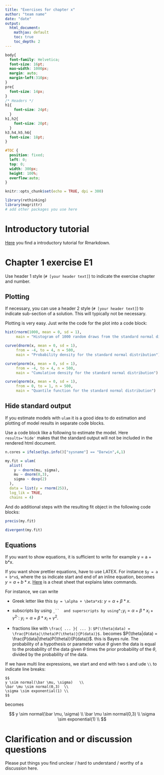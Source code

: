 ```yaml
---
title: "Exercises for chapter x"
author: "team name"
date: "date"
output:
  html_document: 
    mathjax: default
    toc: true
    toc_depth: 2
---
```


```css
body{
  font-family: Helvetica;
  font-size: 16pt;
  max-width: 1000px;
  margin: auto;
  margin-left:310px;
}
pre{
  font-size: 14px;
}
/* Headers */
h1{
    font-size: 24pt;
  }
h1,h2{
    font-size: 20pt;
  }
h3,h4,h5,h6{
  font-size: 18pt;
}

#TOC {
  position: fixed;
  left: 0;
  top: 0;
  width: 300px;
  height: 100%;
  overflow:auto;
}
```

```r
knitr::opts_chunk$set(echo = TRUE, dpi = 300)

library(rethinking)
library(magrittr)
# add other packages you use here
```

# Introductory tutorial

[Here](https://ourcodingclub.github.io/tutorials/rmarkdown/) you find a introductory tutorial for Rmarkdown.

# Chapter 1 exercise E1

Use header 1 style (`# [your header text]`) to indicate the exercise chapter and number.

## Plotting

If necessary, you can use a header 2 style (`# [your header text]`) to indicate sub-section of a solution. This will typically not be necessary.

Plotting is very easy. Just write the code for the plot into a code block:

```r
hist(rnorm(1000, mean = 0, sd = 1),
     main = "Histogram of 1000 random draws from the standard normal distribution")
```

```r
curve(dnorm(x, mean = 0, sd = 1),
     from = -4, to = 4, n = 500,
     main = "Probability density for the standard normal distribution")
```

```r
curve(pnorm(x, mean = 0, sd = 1),
     from = -4, to = 4, n = 500,
     main = "Cumulative density for the standard normal distribution")
```

```r
curve(qnorm(x, mean = 0, sd = 1),
     from = 0, to = 1, n = 500,
     main = "Quantile function for the standard normal distribution")
```

## Hide standard output

If you estimate models with `ulam` it is a good idea to do estimation and plotting of model results in separate code blocks.

Use a code block like a following to estimate the model. Here `results='hide'` makes that the standard output will not be included in the rendered html document.

```r
n.cores = ifelse(Sys.info()["sysname"] == "Darwin",4,1)

my.fit = ulam(
  alist(
    y ~ dnorm(mu, sigma),
    mu ~ dnorm(0,3),
    sigma ~ dexp(2)
  ),
  data = list(y = rnorm(25)),
  log_lik = TRUE,
  chains = 4)
```

And do additional steps with the resulting fit object in the following code blocks:

```r
precis(my.fit)
```

```r
divergent(my.fit)
```

## Equations

If you want to show equations, it is sufficient to write for example y = a + b\*x.

If you want show prettier equations, have to use LATEX. For instance `$y = a + b*x$`, where the `$`s indicate start and end of an inline equation, becomes $y = a + b*x$. [Here](https://tilburgsciencehub.com/building-blocks/collaborate-and-share-your-work/write-your-paper/amsmath-latex-cheatsheet/) is a cheat sheet that explains latex commands.

For instance, we can write

-   Greek letter like this `$y = \alpha + \beta*x$`: $y = \alpha + \beta*x$.

-   subscripts by using ``` _``  and superscripts by using ```\^`;`$y_i = \alpha + \beta*x_i + \gamma^2$\`: $y_i = \alpha + \beta*x_i + \gamma^2$.

-   fractions like with `\frac{ ... }{ ... }`: `$P(\theta|data) = \frac{P(data|\theta)P(\theta)}{P(data)}$.` becomes $P(\theta|data) = \frac{P(data|\theta)P(\theta)}{P(data)}$. this is Bayes rule. The probability of a hypothesis or parameter value $\theta$ given the data is equal to the probability of the data given $\theta$ times the prior probability of the $\theta$, divided by the probability of the data.

If we have multi line expressions, we start and end with two `$` and ude `\\` to indicate line breaks:

    $$ 
    y \sim normal(\bar \mu, \sigma)   \\ 
    \bar \mu \sim normal(0,3)  \\ 
    \sigma \sim exponential(1) \\
    $$

becomes

$$ 
y \sim normal(\bar \mu, \sigma)   \\ 
\bar \mu \sim normal(0,3)  \\ 
\sigma \sim exponential(1) \\
$$

# Clarification and or discussion questions

Please put things you find unclear / hard to understand / worthy of a discussion here.
